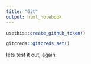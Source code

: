 ```yaml
---
title: "Git"
output: html_notebook
---
```


```r
usethis::create_github_token()
```
```r
gitcreds::gitcreds_set()
```
lets test it out, again 
